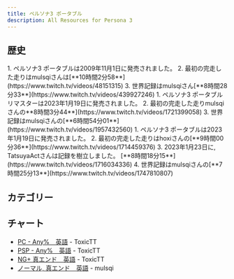 ```yaml
---
title: ペルソナ3 ポータブル
description: All Resources for Persona 3
---
```



<DocsHero 
    content="ペルソナ3 ポータブルはペルソナ３のPSP移植版。"
    srcUrl={cover}
    alt="Persona 3 Cover"
/>

<LinkCard title="ランキング" href="https://www.speedrun.com/p3p" description="投稿されたRTA動画を観るようにSpeedrun.comへ"/>

## 歴史
<Tabs>
    <TabItem label="ノーマル、新エンド - PSP版">
        <Steps>
            1. ペルソナ3 ポータブルは2009年11月1日に発売されました。
            2. 最初の完走した走りはmulsqiさんは[**10時間2分58**](https://www.twitch.tv/videos/48151315)
            3. 世界記録はmulsqiさん[**8時間28分33**](https://www.twitch.tv/videos/439927246)
        </Steps>
    </TabItem>
    <TabItem label="ノーマル、新エンド - リマスター">
        <Steps>
            1. ペルソナ3 ポータブル　リマスターは2023年1月19日に発売されました。
            2. 最初の完走した走りmulsqiさんの**8時間3分44**](https://www.twitch.tv/videos/1721399058)
            3. 世界記録はmulsqiさんの[**6時間54分01**](https://www.twitch.tv/videos/1957432560)
        </Steps>
    </TabItem>
    <TabItem label="ノーマル、新エンド - PC版">
        <Steps>
            1. ペルソナ3 ポータブルは2023年1月19日に発売されました。
            2. 最初の完走した走りはhoxiさんの[**9時間00分36**](https://www.twitch.tv/videos/1714459376)
            3. 2023年1月23日に, TatsuyaActさんは記録を樹立しました。 [**8時間18分15**](https://www.twitch.tv/videos/1716034336)
            4. 世界記録はmulsqiさんの[**7時間25分13**](https://www.twitch.tv/videos/1747810807)
        </Steps>
    </TabItem>
</Tabs>


## カテゴリー
<CardGrid>
    <Card title="ハード, 真エンド"></Card>
    <Card title="ノーマル, 真エンド"></Card>
    <Card title="Any%"></Card>
    <Card title="NG+, 真エンド"></Card>
</CardGrid>

## チャート
- [PC - Any%　英語](https://docs.google.com/spreadsheets/d/1KlPKCcPtpFDVtuWHYqvTqVOTGL4trV_hMOTQ6jh1cXM/edit#gid=884597558) - ToxicTT
- [PSP - Any%　英語](https://docs.google.com/spreadsheets/d/1cQnuVqcGNxO-McmPRCmlZZzE-3QHIyW0bTlPCZkEFaE/edit#gid=884597558) - ToxicTT
- [NG+ 真エンド　英語](https://drive.google.com/file/d/10iJStPLaaFtsfXVyRT-UTCSnfoYnPcwY/view?usp=sharing) - ToxicTT
- [ノーマル, 真エンド　英語](https://pastebin.com/SCiDpsfw) - mulsqi
